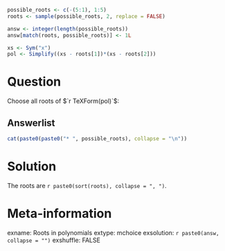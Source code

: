 ```r
possible_roots <- c(-(5:1), 1:5)
roots <- sample(possible_roots, 2, replace = FALSE)

answ <- integer(length(possible_roots))
answ[match(roots, possible_roots)] <- 1L

xs <- Sym("x")
pol <- Simplify((xs - roots[1])*(xs - roots[2]))
```

Question
========

Choose all roots of $`r TeXForm(pol)`$:

Answerlist
----------
```r
cat(paste0(paste0("* ", possible_roots), collapse = "\n"))
```


Solution
========

The roots are `r paste0(sort(roots), collapse = ", ")`.

Meta-information
================
exname: Roots in polynomials
extype: mchoice
exsolution: `r paste0(answ, collapse = "")`
exshuffle: FALSE
